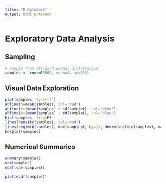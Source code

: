 ```yaml
---
title: "R Notebook"
output: html_notebook
---
```


# Exploratory Data Analysis

## Sampling

```r
# sample from standard normal distribution
samples <- rnorm(5000, mean=0, sd=100)
```

## Visual Data Exploration

```r
plot(samples, type='l')
abline(h=mean(samples), col='red')
abline(h=(mean(samples) + sd(sample)), col='blue')
abline(h=(mean(samples) - sd(sample)), col='blue')
hist(samples, freq=F)
lines(density(samples), col='red')
lines(seq(min(samples), max(samples), by=1), dnorm(seq(min(samples), max(samples), by=1), 0, 10), col='blue')
boxplot(samples)
```

## Numerical Summaries

```r
summary(samples)
var(samples)
sqrt(var(samples))
```

```r
plot(ecdf(samples))
```
